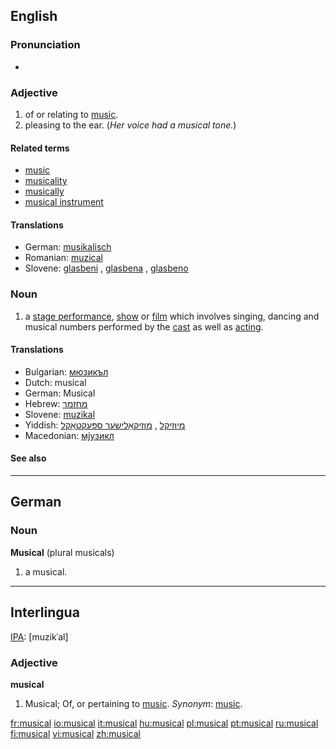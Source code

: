 ==English==

===Pronunciation===
*{{audio|en-us-musical.ogg|Audio (US)}}

===Adjective===
{{en-adj}}

# of or relating to [[music]].
# pleasing to the ear. (''Her voice had a musical tone.'')

====Related terms====
*[[music]]
*[[musicality]]
*[[musically]]
*[[musical instrument]]

====Translations====
*German: [[musikalisch]]
*Romanian: [[muzical]]
*Slovene: [[glasbeni]] {{m}}, [[glasbena]] {{f}}, [[glasbeno]] {{n}}

===Noun===
{{en-noun}}

# a [[stage performance]], [[show]] or [[film]] which involves singing, dancing and musical numbers performed by the [[cast]] as well as [[acting]].

====Translations====
*Bulgarian: [[мюзикъл]] {{m}}
*Dutch: musical {{m}}
*German: Musical {{n}}
*Hebrew: [[מחזמר]] {{m}}
*Slovene: [[muzikal]] {{m}}
*Yiddish: [[מיוזיקל]] {{m}}, [[מוזיקאַלישער ספּעקטאַקל]] {{m}}
*Macedonian: [[мјузикл]] {{m}}

====See also====
{{pedialite}}

----

==German==

===Noun===
'''Musical''' {{n}} (plural musicals)

# a musical.

----

==Interlingua==

[[IPA]]: [muzikˈal]

===Adjective===
'''musical'''

# Musical; Of, or pertaining to [[music]]. ''Synonym'': [[music]].

[[fr:musical]]
[[io:musical]]
[[it:musical]]
[[hu:musical]]
[[pl:musical]]
[[pt:musical]]
[[ru:musical]]
[[fi:musical]]
[[vi:musical]]
[[zh:musical]]